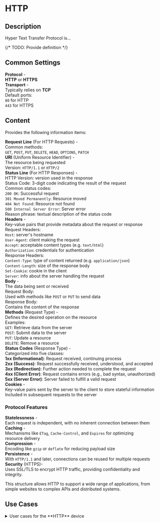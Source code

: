 # HTTP

## Description

Hyper Text Transfer Protocol is...

{/* TODO: Provide definition */}

## Common Settings

**Protocol** -\
<tab-ln/>**HTTP** or **HTTPS**\
**Transport** -\
<tab-ln/>Typically relies on **TCP**\
<tab-ln/>Default ports:\
<tab-ln/><tab-ln/>`80` for HTTP\
<tab-ln/><tab-ln/>`443` for HTTPS

## Content

Provides the following information items:

**Request Line** (For HTTP Requests) -\
<tab-ln/>Common methods:\
<tab-ln/><tab-ln/>`GET`, `POST`, `PUT`, `DELETE`, `HEAD`, `OPTIONS`, `PATCH`\
**URI**  (Uniform Resource Identifier) -\
<tab-ln/>The resource being requested\
<tab-ln/>Version: `HTTP/1.1` or `HTTP/2`\
**Status Line** (For HTTP Responses) -\
<tab-ln/>HTTP Version: version used in the response\
<tab-ln/>Status Code: 3-digit code indicating the result of the request\
<tab-ln/>Common status codes:\
<tab-ln/><tab-ln/>`200 OK`: Successful request\
<tab-ln/><tab-ln/>`301 Moved Permanently`: Resource moved\
<tab-ln/><tab-ln/>`404 Not Found`: Resource not found\
<tab-ln/><tab-ln/>`500 Internal Server Error`: Server error\
<tab-ln/>Reason phrase: textual description of the status code\
**Headers** -\
<tab-ln/>Key-value pairs that provide metadata about the request or response\
<tab-ln/>Request Headers:\
<tab-ln/><tab-ln/>`Host`: server's hostname\
<tab-ln/><tab-ln/>`User-Agent`: client making the request\
<tab-ln/><tab-ln/>`Accept`: acceptable content types (e.g. `text/html`)\
<tab-ln/><tab-ln/>`Authorization`: credentials for authentication\
<tab-ln/>Response Headers:\
<tab-ln/><tab-ln/>`Content-Type`: type of content returned (e.g. `application/json`)\
<tab-ln/><tab-ln/>`Content-Length`: size of the response body\
<tab-ln/><tab-ln/>`Set-Cookie`: cookie in the client\
<tab-ln/><tab-ln/>`Server`: info about the server handling the request\
**Body** -\
<tab-ln/>The data being sent or received\
<tab-ln/>Request Body:\
<tab-ln/><tab-ln/>Used with methods like `POST` or `PUT` to send data\
<tab-ln/>Response Body:\
<tab-ln/><tab-ln/>Contains the content of the response\
**Methods** (Request Type) -\
<tab-ln/>Defines the desired operation on the resource\
<tab-ln/>Examples:\
<tab-ln/><tab-ln/>`GET`: Retrieve data from the server\
<tab-ln/><tab-ln/>`POST`: Submit data to the server\
<tab-ln/><tab-ln/>`PUT`: Update a resource\
<tab-ln/><tab-ln/>`DELETE`: Remove a resource\
**Status Codes** (Response Type) -\
<tab-ln/>Categorized into five classes:\
<tab-ln/><tab-ln/>**1xx (Informational)**: Request received, continuing process\
<tab-ln/><tab-ln/>**2xx (Success)**: Request successfully received, understood, and accepted\
<tab-ln/><tab-ln/>**3xx (Redirection)**: Further action needed to complete the request\
<tab-ln/><tab-ln/>**4xx (Client Error)**: Request contains errors (e.g., bad syntax, unauthorized)\
<tab-ln/><tab-ln/>**5xx (Server Error)**: Server failed to fulfill a valid request\
**Cookies** -\
<tab-ln/>Key-value pairs sent by the server to the client to store stateful information\
<tab-ln/>Included in subsequent requests to the server

### Protocol Features

**Statelessness** -\
<tab-ln/>Each request is independent, with no inherent connection between them\
**Caching** -\
<tab-ln/>Mechanisms like `ETag`, `Cache-Control`, and `Expires` for optimizing\
<tab-ln/>resource delivery\
**Compression** -\
<tab-ln/>Encoding like `gzip` or `deflate` for reducing payload size\
**Persistence** -\
<tab-ln/>With `HTTP/1.1` and later, connections can be reused for multiple requests\
**Security** (HTTPS)-\
<tab-ln/>Uses SSL/TLS to encrypt HTTP traffic, providing confidentiality and integrity.

This structure allows HTTP to support a wide range of applications, from simple websites to complex APIs and distributed systems.

## Use Cases

<details>
<summary>User cases for the **HTTP** device</summary>
```yaml
{/* TODO: Provide configuration */}
```
</details>
